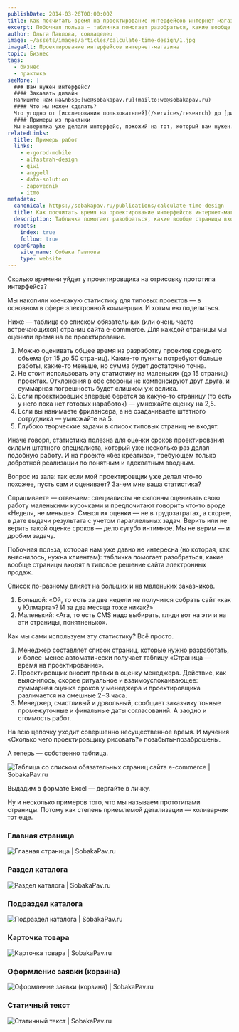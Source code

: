 ```yaml
---
publishDate: 2014-03-26T00:00:00Z
title: Как посчитать время на проектирование интерфейсов интернет-магазина
excerpt: Побочная польза — табличка помогает разобраться, какие вообще страницы входят в типовое решение сайта электронных продаж.
author: Ольга Павлова, совладелец
image: ~/assets/images/articles/calculate-time-design/1.jpg
imageAlt: Проектирование интерфейсов интернет-магазина
topic: Бизнес
tags:
  - бизнес
  - практика
seeMore: |
  ### Вам нужен интерфейс?
  #### Заказать дизайн
  Напишите нам на&nbsp;[we@sobakapav.ru](mailto:we@sobakapav.ru)
  #### Что мы можем сделать?
  Что угодно от [исследования пользователей](/services/research) до [дизайна интерфейса под ключ](/services/ux-design). 
  #### Примеры из практики
  Мы наверняка уже делали интерфейс, пожожий на тот, который вам нужен. [Проверьте](https://sobakapav.ru/portfolio).
relatedLinks:
  title: Примеры работ
  links:
    - e-gorod-mobile
    - alfastrah-design
    - qiwi
    - anggell
    - data-solution
    - zapovednik
    - itmo
metadata:
  canonical: https://sobakapav.ru/publications/calculate-time-design
  title: Как посчитать время на проектирование интерфейсов интернет-магазина • UX и бизнес
  description: Табличка помогает разобраться, какие вообще страницы входят в типовое решение дизайна сайта электронных продаж.
  robots:
    index: true
    follow: true
  openGraph:
    site_name: Собака Павлова
    type: website
---
```



Сколько времени уйдет у проектировщика на отрисовку прототипа интерфейса?

Мы накопили кое-какую статистику для типовых проектов — в основном в сфере электронной коммерции. И хотим ею поделиться.

Ниже — таблица со списком обязательных (или очень часто встречающихся) страниц сайта e-commerce. Для каждой страницы мы оценили время на ее проектирование.

1. Можно оценивать общее время на разработку проектов среднего объема (от 15 до 50 страниц). Какие-то пункты потребуют больше работы, какие-то меньше, но сумма будет достаточно точна.
2. Не стоит использовать эту статистику на маленьких (до 15 страниц) проектах. Отклонения в обе стороны не компенсируют друг друга, и суммарная погрешность будет слишком уж велика.
3. Если проектировщик впервые берется за какую-то страницу (то есть у него пока нет готовых наработок) — умножайте оценку на 2,5.
4. Если вы нанимаете фрилансера, а не озадачиваете штатного сотрудника — умножайте на 5.
5. Глубоко творческие задачи в список типовых страниц не входят.

Иначе говоря, статистика полезна для оценки сроков проектирования силами штатного специалиста, который уже несколько раз делал подобную работу. И на проекте «без креатива», требующем только добротной реализации по понятным и адекватным вводным.

Вопрос из зала: так если мой проектировщик уже делал что-то похожее, пусть сам и оценивает? Зачем мне ваша статистика?

Спрашиваете — отвечаем: специалисты не склонны оценивать свою работу маленькими кусочками и предпочитают говорить что-то вроде «Неделя, не меньше». Смысл их оценки — не в трудозатратах, а скорее, в дате выдачи результата с учетом параллельных задач. Верить или не верить такой оценке сроков — дело сугубо интимное. Мы не верим — и дробим задачу.

Побочная польза, которая нам уже давно не интересна (но которая, как выяснилось, нужна клиентам): табличка помогает разобраться, какие вообще страницы входят в типовое решение сайта электронных продаж.

Список по-разному влияет на больших и на маленьких заказчиков.

1. Большой: «Ой, то есть за две недели не получится собрать сайт «как у Юлмарта»? И за два месяца тоже никак?»
2. Маленький: «Ага, то есть CMS надо выбирать, глядя вот на эти и на эти страницы, понятненько».

Как мы сами используем эту статистику? Всё просто.

1. Менеджер составляет список страниц, которые нужно разработать, и более-менее автоматически получает таблицу «Страница — время на проектирование».
2. Проектировщик вносит правки в оценку менеджера. Действие, как выяснилось, скорее ритуальное и взаимоуспокаивающее: суммарная оценка сроков у менеджера и проектировщика различается на смешные 2−3 часа.
3. Менеджер, счастливый и довольный, сообщает заказчику точные промежуточные и финальные даты согласований. А заодно и стоимость работ.

На всю цепочку уходит совершенно несущественное время. И мучения «Сколько чего проектировщику рисовать?» позабыты-позаброшены.

А теперь — собственно таблица.

![Таблица со списком обязательных страниц сайта e-commerce | SobakaPav.ru](~/assets/images/articles/calculate-time-design/2.jpg)

Выдадим в формате Excel — дергайте в личку.

Ну и несколько примеров того, что мы называем прототипами страницы. Потому как степень приемлемой детализации — холиварчик тот еще.

### Главная страница

![Главная страница | SobakaPav.ru](~/assets/images/articles/calculate-time-design/3.png)

### Раздел каталога

![Раздел каталога | SobakaPav.ru](~/assets/images/articles/calculate-time-design/4.png)

### Подраздел каталога

![Подраздел каталога | SobakaPav.ru](~/assets/images/articles/calculate-time-design/5.png)

### Карточка товара

![Карточка товара | SobakaPav.ru](~/assets/images/articles/calculate-time-design/6.png)

### Оформление заявки (корзина)

![Оформление заявки (корзина) | SobakaPav.ru](~/assets/images/articles/calculate-time-design/7.png)

### Статичный текст

![Статичный текст | SobakaPav.ru](~/assets/images/articles/calculate-time-design/8.png)
